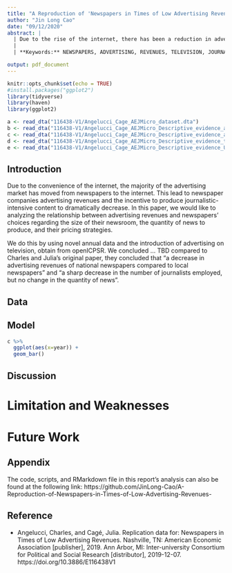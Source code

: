 ```yaml
---
title: "A Reproduction of 'Newspapers in Times of Low Advertising Revenues'"
author: "Jin Long Cao"
date: "09/12/2020"
abstract: |
  | Due to the rise of the internet, there has been a reduction in advertising revenues for newspapers. In this paper we attempt to reproduce 'Newspapers in Times of Low Advertising Revenues' by Charles Angelucci and Julia Cage. We find… TBD (We would like to see if we come to the same conclusion as Charles and Julia).
  |
  | **Keywords:** NEWSPAPERS, ADVERTISING, REVENUES, TELEVISION, JOURNALISTS, INTERNET

output: pdf_document
---
```


```r
knitr::opts_chunk$set(echo = TRUE)
#install.packages("ggplot2")
library(tidyverse)
library(haven)
library(ggplot2)
```

```r
a <- read_dta("116438-V1/Angelucci_Cage_AEJMicro_dataset.dta")
b <- read_dta("116438-V1/Angelucci_Cage_AEJMicro_Descriptive_evidence_advertisement.dta")
c <- read_dta("116438-V1/Angelucci_Cage_AEJMicro_Descriptive_evidence_advertising_industry.dta")
d <- read_dta("116438-V1/Angelucci_Cage_AEJMicro_Descriptive_evidence_television_quality.dta")
e <- read_dta("116438-V1/Angelucci_Cage_AEJMicro_Descriptive_evidence_US.dta")
```


## Introduction
Due to the convenience of the internet, the majority of the advertising market has moved from newspapers to the internet. This lead to newspaper companies advertising revenues and the incentive to produce journalistic-intensive content to dramatically decrease. In this paper, we would like to analyzing the relationship between advertising revenues and newspapers’ choices regarding the size of their newsroom, the quantity of news to produce, and their pricing strategies.

We do this by using novel annual data and the introduction of advertising on television, obtain from openICPSR. We concluded ... TBD compared to Charles and Julia's original paper, they concluded that “a decrease in advertising revenues of national newspapers compared to local newspapers” and “a sharp decrease in the number of journalists employed, but no change in the quantity of news”.


## Data

## Model
```r
c %>% 
  ggplot(aes(x=year)) + 
  geom_bar()
```




## Discussion

# Limitation and Weaknesses

# Future Work

## Appendix
The code, scripts, and RMarkdown file in this report’s analysis can also be found at the following link:
https://github.com/JinLong-Cao/A-Reproduction-of-Newspapers-in-Times-of-Low-Advertising-Revenues-

## Reference
- Angelucci, Charles, and Cagé, Julia. Replication data for: Newspapers in Times of Low Advertising Revenues. Nashville, TN: American Economic Association [publisher], 2019. Ann Arbor, MI: Inter-university Consortium for Political and Social Research [distributor], 2019-12-07. https://doi.org/10.3886/E116438V1


